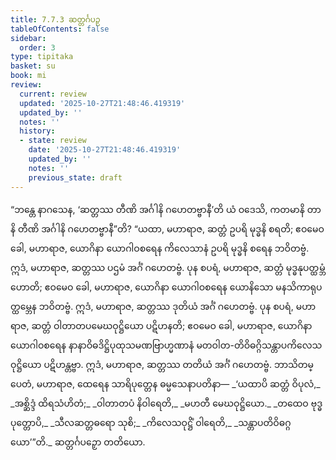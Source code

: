 ```yaml
---
title: 7.7.3 ဆတ္တင်္ဂပဉှ
tableOfContents: false
sidebar:
  order: 3
type: tipitaka
basket: su
book: mi
review:
  current: review
  updated: '2025-10-27T21:48:46.419319'
  updated_by: ''
  notes: ''
  history:
  - state: review
    date: '2025-10-27T21:48:46.419319'
    updated_by: ''
    notes: ''
    previous_state: draft
---
```



<ReviewStatus review={frontmatter.review} showDetails={true} />

<HypothesisAnnotation frontmatter={frontmatter} />

<DynamicBreadcrumb />

<Division number="287" book="mi" e="ch" v="28">

<Paragraph number="1993" book="mi">
“ဘန္တေ နာဂသေန, ‘ဆတ္တဿ တီဏိ အင်္ဂါနိ ဂဟေတဗ္ဗာနီ’တိ ယံ ဝဒေသိ, ကတမာနိ တာနိ တီဏိ အင်္ဂါနိ ဂဟေတဗ္ဗာနီ”တိ? “ယထာ, မဟာရာဇ, ဆတ္တံ ဥပရိ မုဒ္ဓနိ စရတိ; ဧဝမေဝ ခေါ, မဟာရာဇ, ယောဂိနာ ယောဂါဝစရေန ကိလေသာနံ ဥပရိ မုဒ္ဓနိ စရေန ဘဝိတဗ္ဗံ. ဣဒံ, မဟာရာဇ, ဆတ္တဿ ပဌမံ အင်္ဂံ ဂဟေတဗ္ဗံ.
</Paragraph>

<Paragraph number="1994" book="mi">
ပုန စပရံ, မဟာရာဇ, ဆတ္တံ မုဒ္ဓနုပတ္ထမ္ဘံ ဟောတိ; ဧဝမေဝ ခေါ, မဟာရာဇ, ယောဂိနာ ယောဂါဝစရေန ယောနိသော မနသိကာရုပတ္ထမ္ဘေန ဘဝိတဗ္ဗံ. ဣဒံ, မဟာရာဇ, ဆတ္တဿ ဒုတိယံ အင်္ဂံ ဂဟေတဗ္ဗံ.
</Paragraph>

<Paragraph number="1995" book="mi">
ပုန စပရံ, မဟာရာဇ, ဆတ္တံ ဝါတာတပမေဃဝုဋ္ဌိယော ပဋိဟနတိ; ဧဝမေဝ ခေါ, မဟာရာဇ, ယောဂိနာ ယောဂါဝစရေန နာနာဝိဓဒိဋ္ဌိပုထုသမဏဗြာဟ္မဏာနံ မတဝါတ-တိဝိဓဂ္ဂိသန္တာပကိလေသဝုဋ္ဌိယော ပဋိဟန္တဗ္ဗာ. ဣဒံ, မဟာရာဇ, ဆတ္တဿ တတိယံ အင်္ဂံ ဂဟေတဗ္ဗံ. ဘာသိတမ္ပေတံ, မဟာရာဇ, ထေရေန သာရိပုတ္တေန ဓမ္မသေနာပတိနာ—
</Paragraph>

<Paragraph number="1996" type="verses" book="mi">
_‘ယထာပိ ဆတ္တံ ဝိပုလံ,_  
_အစ္ဆိဒ္ဒံ ထိရသံဟိတံ;_  
_ဝါတာတပံ နိဝါရေတိ,_  
_မဟတီ မေဃဝုဋ္ဌိယော._  

</Paragraph>

<Paragraph number="1997" type="verses" book="mi">
_တထေဝ ဗုဒ္ဓပုတ္တောပိ,_  
_သီလဆတ္တဓရော သုစိ;_  
_ကိလေသဝုဋ္ဌိံ ဝါရေတိ,_  
_သန္တာပတိဝိဓဂ္ဂယော’”တိ._  


</Paragraph>
</Division>

<Paragraph number="1998" type="center" book="mi">
ဆတ္တင်္ဂပဉှော တတိယော.
</Paragraph>